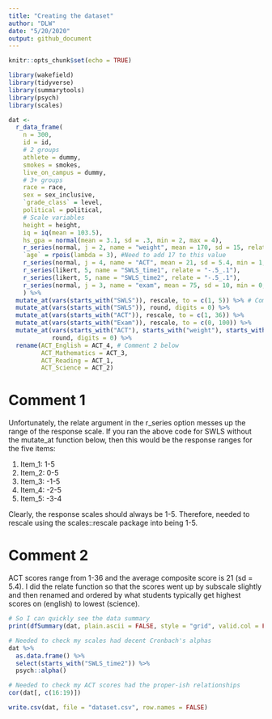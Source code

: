 ```yaml
---
title: "Creating the dataset"
author: "DLW"
date: "5/20/2020"
output: github_document
---
```


```r
knitr::opts_chunk$set(echo = TRUE)

library(wakefield)
library(tidyverse)
library(summarytools)
library(psych)
library(scales)
```

```r
dat <-
  r_data_frame(
    n = 300,
    id = id,
    # 2 groups
    athlete = dummy,
    smokes = smokes,
    live_on_campus = dummy,
    # 3+ groups
    race = race, 
    sex = sex_inclusive,
    `grade_class` = level,
    political = political,
    # Scale variables
    height = height,
    iq = iq(mean = 103.5),
    hs_gpa = normal(mean = 3.1, sd = .3, min = 2, max = 4),
    r_series(normal, j = 2, name = "weight", mean = 170, sd = 15, relate = "+5_5"),
    `age` = rpois(lambda = 3), #Need to add 17 to this value
    r_series(normal, j = 4, name = "ACT", mean = 21, sd = 5.4, min = 1, max = 36, relate = "+.3_6"),
    r_series(likert, 5, name = "SWLS_time1", relate = "-.5_.1"),
    r_series(likert, 5, name = "SWLS_time2", relate = "-.5_.1"),
    r_series(normal, j = 3, name = "exam", mean = 75, sd = 10, min = 0, max = 100, relate = "+5_5")
    ) %>%
  mutate_at(vars(starts_with("SWLS")), rescale, to = c(1, 5)) %>% # Comment 1 below
  mutate_at(vars(starts_with("SWLS")), round, digits = 0) %>% 
  mutate_at(vars(starts_with("ACT")), rescale, to = c(1, 36)) %>% 
  mutate_at(vars(starts_with("Exam")), rescale, to = c(0, 100)) %>% 
  mutate_at(vars(starts_with("ACT"), starts_with("weight"), starts_with("Exam")), 
            round, digits = 0) %>%
  rename(ACT_English = ACT_4, # Comment 2 below
         ACT_Mathematics = ACT_3,
         ACT_Reading = ACT_1,
         ACT_Science = ACT_2)
```

# Comment 1

Unfortunately, the relate argument in the r_series option messes up the range of the response scale. If you ran the above code for SWLS without the mutate_at function below, then this would be the response ranges for the five items:

1. Item_1: 1-5
2. Item_2: 0-5
3. Item_3: -1-5
4. Item_4: -2-5
5. Item_5: -3-4

Clearly, the response scales should always be 1-5. Therefore, needed to rescale using the scales::rescale package into being 1-5. 

# Comment 2

ACT scores range from 1-36 and the average composite score is 21 (sd = 5.4). I did the relate function so that the scores went up by subscale slightly and then renamed and ordered by what students typically get highest scores on (english) to lowest (science). 

```r
# So I can quickly see the data summary
print(dfSummary(dat, plain.ascii = FALSE, style = "grid", valid.col = FALSE), method = 'render')
```

```r
# Needed to check my scales had decent Cronbach's alphas
dat %>%
  as.data.frame() %>%
  select(starts_with("SWLS_time2")) %>%
  psych::alpha()

# Needed to check my ACT scores had the proper-ish relationships
cor(dat[, c(16:19)])
```

```r
write.csv(dat, file = "dataset.csv", row.names = FALSE)
```



